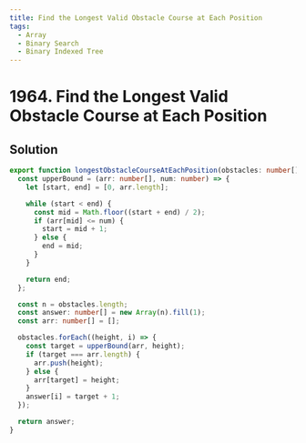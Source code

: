 ```yaml
---
title: Find the Longest Valid Obstacle Course at Each Position
tags:
  - Array
  - Binary Search
  - Binary Indexed Tree
---
```


# 1964. Find the Longest Valid Obstacle Course at Each Position

<Badges>
  <LevelBadge level="hard" />
  <TopicBadge name="Array" slug="array" />
  <TopicBadge name="Binary Search" slug="binary-search" />
  <TopicBadge name="Binary Indexed Tree" slug="binary-indexed-tree" />
</Badges>

## Solution

```typescript filename="solution.ts" copy
export function longestObstacleCourseAtEachPosition(obstacles: number[]): number[] {
  const upperBound = (arr: number[], num: number) => {
    let [start, end] = [0, arr.length];

    while (start < end) {
      const mid = Math.floor((start + end) / 2);
      if (arr[mid] <= num) {
        start = mid + 1;
      } else {
        end = mid;
      }
    }

    return end;
  };

  const n = obstacles.length;
  const answer: number[] = new Array(n).fill(1);
  const arr: number[] = [];

  obstacles.forEach((height, i) => {
    const target = upperBound(arr, height);
    if (target === arr.length) {
      arr.push(height);
    } else {
      arr[target] = height;
    }
    answer[i] = target + 1;
  });

  return answer;
}
```

<ProblemLink
  codingSite="leetcode"
  href="https://leetcode.com/problems/find-the-longest-valid-obstacle-course-at-each-position"
  title="Find the Longest Valid Obstacle Course at Each Position"
/>
